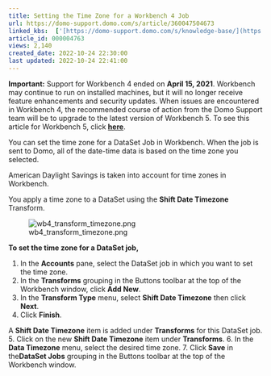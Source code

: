 ```yaml
---
title: Setting the Time Zone for a Workbench 4 Job
url: https://domo-support.domo.com/s/article/360047504673
linked_kbs:  ['[https://domo-support.domo.com/s/knowledge-base/](https://domo-support.domo.com/s/knowledge-base/)', '[https://domo-support.domo.com/s/](https://domo-support.domo.com/s/)', '[https://domo-support.domo.com/s/topic/0TO5w000000ZammGAC](https://domo-support.domo.com/s/topic/0TO5w000000ZammGAC)', '[https://domo-support.domo.com/s/topic/0TO5w000000ZaoPGAS](https://domo-support.domo.com/s/topic/0TO5w000000ZaoPGAS)', '[https://domo-support.domo.com/s/topic/0TO5w000000ZapSGAS](https://domo-support.domo.com/s/topic/0TO5w000000ZapSGAS)', '[https://domo-support.domo.com/s/article/360042932854](https://domo-support.domo.com/s/article/360042932854)', '[https://domo-support.domo.com/s/article/360047504673](https://domo-support.domo.com/s/article/360047504673)', '[https://domo-support.domo.com/s/topic/0TO5w000000ZapSGAS/workbench-4](https://domo-support.domo.com/s/topic/0TO5w000000ZapSGAS/workbench-4)', '[https://domo-support.domo.com/s/article/360043429933](https://domo-support.domo.com/s/article/360043429933)', '[https://domo-support.domo.com/s/article/360043429953](https://domo-support.domo.com/s/article/360043429953)', '[https://domo-support.domo.com/s/article/360042925494](https://domo-support.domo.com/s/article/360042925494)', '[https://domo-support.domo.com/s/article/4408174643607](https://domo-support.domo.com/s/article/4408174643607)', '[https://domo-support.domo.com/s/article/360043429913](https://domo-support.domo.com/s/article/360043429913)', '[https://domo-support.domo.com/s/login/](https://domo-support.domo.com/s/login/)']
article_id: 000004763
views: 2,140
created_date: 2022-10-24 22:30:00
last updated: 2022-10-24 22:41:00
---
```









**Important:** Support for Workbench 4 ended on **April 15, 2021**. Workbench may continue to run on installed machines, but it will no longer receive feature enhancements and security updates. When issues are encountered in Workbench 4, the recommended course of action from the Domo Support team will be to upgrade to the latest version of Workbench 5. To see this article for Workbench 5, click [**here**](/s/article/360042932854).



You can set the time zone for a DataSet Job in Workbench. When the job is sent to Domo, all of the date-time data is based on the time zone you selected.


American Daylight Savings is taken into account for time zones in Workbench.


You apply a time zone to a DataSet using the **Shift Date Timezone** Transform.


![wb4_transform_timezone.png](wb4_transform_timezone.png)


**To set the time zone for a DataSet job,**


1. In the **Accounts** pane, select the DataSet job in which you want to set the time zone.
2. In the **Transforms** grouping in the Buttons toolbar at the top of the Workbench window, click **Add New**.
3. In the **Transform Type** menu, select **Shift Date Timezone** then click **Next**.
4. Click **Finish**.


A **Shift Date Timezone** item is added under **Transforms** for this DataSet job.
5. Click on the new **Shift Date Timezone** item under **Transforms**.
6. In the **Data Timezone** menu, select the desired time zone.
7. Click **Save** in the**DataSet Jobs** grouping in the Buttons toolbar at the top of the Workbench window.
